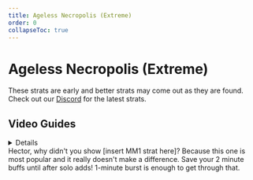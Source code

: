 ```yaml
---
title: Ageless Necropolis (Extreme)
order: 0
collapseToc: true
---
```


# Ageless Necropolis (Extreme)

<Banner
  src="/images/thumbnails/extreme/dt-ex5.avif"
  alt="Recollection (Extreme)"
/>

These strats are early and better strats may come out as they are found. Check out our <a href="https://discord.com/invite/naurffxiv" class="text-blue-500 underline">Discord</a> for the latest strats.

## Video Guides

<Details title="Ageless Necropolis Extreme Guide">
  <YouTube videoId="2RsWkk8bxyk" />
</Details>

<Callout>
  Hector, why didn't you show [insert MM1 strat here]? Because this one is most
  popular and it really doesn't make a difference.
</Callout>
<Callout>
  Save your 2 minute buffs until after solo adds! 1-minute burst is enough to
  get through that.
</Callout>
